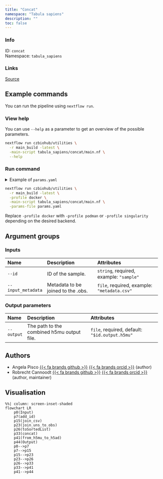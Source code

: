 ```yaml
---
title: "Concat"
namespace: "Tabula sapiens"
description: ""
toc: false
---
```


::: {.column-margin}

### Info

ID: `concat`  
Namespace: `tabula_sapiens`

### Links
[Source](https://github.com/czbiohub/utilities/blob/main/tabula_sapiens/concat){.btn-action .btn-sm .btn-info .btn role="button"}

:::



## Example commands

You can run the pipeline using `nextflow run`.

### View help

You can use `--help` as a parameter to get an overview of the possible parameters.

```bash
nextflow run czbiohub/utilities \
  -r main_build -latest \
  -main-script tabula_sapiens/concat/main.nf \
  --help
```

### Run command

<details>
<summary>Example of `params.yaml`</summary>
```yaml

```
</details>

```bash
nextflow run czbiohub/utilities \
  -r main_build -latest \
  -profile docker \
  -main-script tabula_sapiens/concat/main.nf \
  -params-file params.yaml
```

:::{.callout-note}
Replace `-profile docker` with `-profile podman` or `-profile singularity` depending on the desired backend.
:::

## Argument groups

### Inputs

|Name               |Description                        |Attributes                                  |
|:------------------|:----------------------------------|:-------------------------------------------|
|`--id`             |ID of the sample.                  |`string`, required, example: `"sample"`     |
|`--input_metadata` |Metadata to be joined to the .obs. |`file`, required, example: `"metadata.csv"` |


### Output parameters

|Name       |Description                                |Attributes                                     |
|:----------|:------------------------------------------|:----------------------------------------------|
|`--output` |The path to the combined h5mu output file. |`file`, required, default: `"$id.output.h5mu"` |

## Authors

  * Angela Pisco [{{< fa brands github >}}](https://github.com/aopisco) [{{< fa brands orcid >}}](https://orcid.org/0000-0003-0142-2355) (author)
  * Robrecht Cannoodt [{{< fa brands github >}}](https://github.com/rcannood) [{{< fa brands orcid >}}](https://orcid.org/0000-0003-3641-729X) (author, maintainer)

## Visualisation

```mermaid
%%| column: screen-inset-shaded
flowchart LR
    p0(Input)
    p7(add_id)
    p15(join_csv)
    p23(join_uns_to_obs)
    p26(toSortedList)
    p33(concat)
    p41(from_h5mu_to_h5ad)
    p44(Output)
    p0-->p7
    p7-->p15
    p15-->p23
    p23-->p26
    p26-->p33
    p33-->p41
    p41-->p44

```
